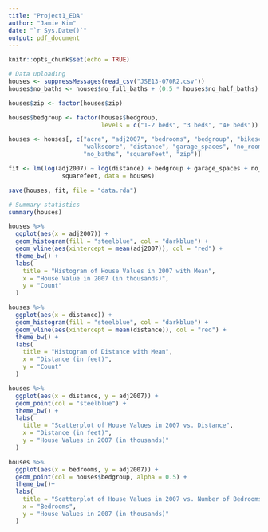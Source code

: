 ```yaml
---
title: "Project1_EDA"
author: "Jamie Kim"
date: "`r Sys.Date()`"
output: pdf_document
---
```


```r
knitr::opts_chunk$set(echo = TRUE)

# Data uploading
houses <- suppressMessages(read_csv("JSE13-070R2.csv"))
houses$no_baths <- houses$no_full_baths + (0.5 * houses$no_half_baths)

houses$zip <- factor(houses$zip)

houses$bedgroup <- factor(houses$bedgroup, 
                          levels = c("1-2 beds", "3 beds", "4+ beds"))

houses <- houses[, c("acre", "adj2007", "bedrooms", "bedgroup", "bikescore", 
                     "walkscore", "distance", "garage_spaces", "no_rooms", 
                     "no_baths", "squarefeet", "zip")]

fit <- lm(log(adj2007) ~ log(distance) + bedgroup + garage_spaces + no_baths + zip + 
               squarefeet, data = houses)

save(houses, fit, file = "data.rda")
```

```r
# Summary statistics
summary(houses)
```

```r
houses %>%
  ggplot(aes(x = adj2007)) +
  geom_histogram(fill = "steelblue", col = "darkblue") +
  geom_vline(aes(xintercept = mean(adj2007)), col = "red") +
  theme_bw() +
  labs(
    title = "Histogram of House Values in 2007 with Mean",
    x = "House Value in 2007 (in thousands)",
    y = "Count"
  )
```


```r
houses %>%
  ggplot(aes(x = distance)) +
  geom_histogram(fill = "steelblue", col = "darkblue") +
  geom_vline(aes(xintercept = mean(distance)), col = "red") +
  theme_bw() +
  labs(
    title = "Histogram of Distance with Mean",
    x = "Distance (in feet)",
    y = "Count"
  )
```



```r
houses %>%
  ggplot(aes(x = distance, y = adj2007)) +
  geom_point(col = "steelblue") +
  theme_bw() +
  labs(
    title = "Scatterplot of House Values in 2007 vs. Distance",
    x = "Distance (in feet)",
    y = "House Values in 2007 (in thousands)"
  )
```

```r
houses %>%
  ggplot(aes(x = bedrooms, y = adj2007)) +
  geom_point(col = houses$bedgroup, alpha = 0.5) + 
  theme_bw()+
  labs(
    title = "Scatterplot of House Values in 2007 vs. Number of Bedrooms",
    x = "Bedrooms",
    y = "House Values in 2007 (in thousands)"
  )
```




















































